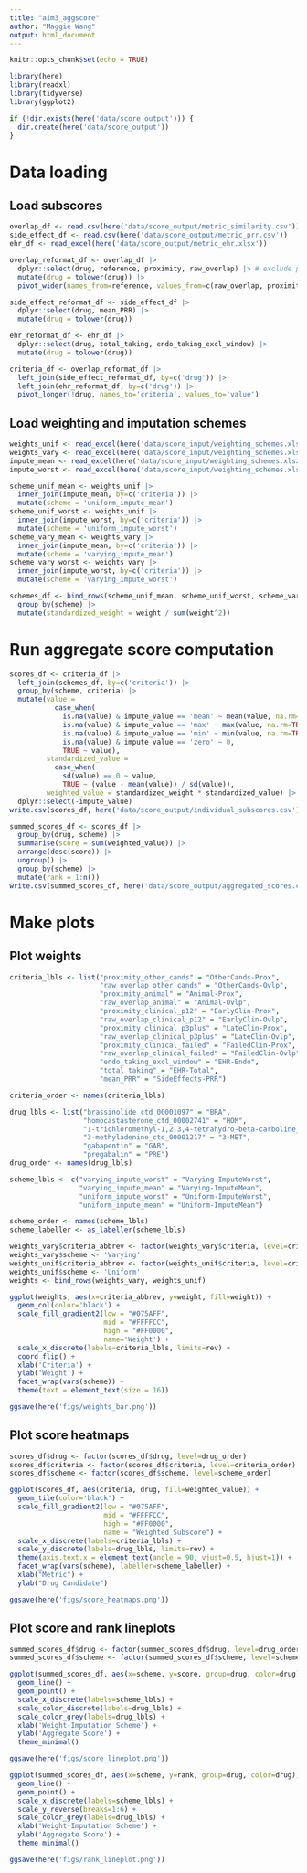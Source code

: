 ```yaml
---
title: "aim3_aggscore"
author: "Maggie Wang"
output: html_document
---
```


```r
knitr::opts_chunk$set(echo = TRUE)

library(here)
library(readxl)
library(tidyverse)
library(ggplot2)

if (!dir.exists(here('data/score_output'))) {
  dir.create(here('data/score_output'))
}
```

# Data loading
## Load subscores 
```r
overlap_df <- read.csv(here('data/score_output/metric_similarity.csv'))
side_effect_df <- read.csv(here('data/score_output/metric_prr.csv'))
ehr_df <- read_excel(here('data/score_output/metric_ehr.xlsx'))

overlap_reformat_df <- overlap_df |> 
  dplyr::select(drug, reference, proximity, raw_overlap) |> # exclude pval from evidence score for now
  mutate(drug = tolower(drug)) |>
  pivot_wider(names_from=reference, values_from=c(raw_overlap, proximity)) 

side_effect_reformat_df <- side_effect_df |>
  dplyr::select(drug, mean_PRR) |> 
  mutate(drug = tolower(drug)) 

ehr_reformat_df <- ehr_df |>
  dplyr::select(drug, total_taking, endo_taking_excl_window) |> 
  mutate(drug = tolower(drug))

criteria_df <- overlap_reformat_df |>
  left_join(side_effect_reformat_df, by=c('drug')) |>
  left_join(ehr_reformat_df, by=c('drug')) |>
  pivot_longer(!drug, names_to='criteria', values_to='value')
```

## Load weighting and imputation schemes
```r
weights_unif <- read_excel(here('data/score_input/weighting_schemes.xlsx'), sheet='Uniform_Weights')
weights_vary <- read_excel(here('data/score_input/weighting_schemes.xlsx'), sheet='Varying_Weights')
impute_mean <- read_excel(here('data/score_input/weighting_schemes.xlsx'), sheet='Mean_Impute')
impute_worst <- read_excel(here('data/score_input/weighting_schemes.xlsx'), sheet='Worst_Impute')

scheme_unif_mean <- weights_unif |> 
  inner_join(impute_mean, by=c('criteria')) |>
  mutate(scheme = 'uniform_impute_mean')
scheme_unif_worst <- weights_unif |>
  inner_join(impute_worst, by=c('criteria')) |>
  mutate(scheme = 'uniform_impute_worst')
scheme_vary_mean <- weights_vary |>
  inner_join(impute_mean, by=c('criteria')) |>
  mutate(scheme = 'varying_impute_mean')
scheme_vary_worst <- weights_vary |>
  inner_join(impute_worst, by=c('criteria')) |>
  mutate(scheme = 'varying_impute_worst')

schemes_df <- bind_rows(scheme_unif_mean, scheme_unif_worst, scheme_vary_mean, scheme_vary_worst) |>
  group_by(scheme) |>
  mutate(standardized_weight = weight / sum(weight^2))

```


# Run aggregate score computation 
```r
scores_df <- criteria_df |>
  left_join(schemes_df, by=c('criteria')) |>
  group_by(scheme, criteria) |>
  mutate(value = 
           case_when(
             is.na(value) & impute_value == 'mean' ~ mean(value, na.rm=TRUE),
             is.na(value) & impute_value == 'max' ~ max(value, na.rm=TRUE),
             is.na(value) & impute_value == 'min' ~ min(value, na.rm=TRUE),
             is.na(value) & impute_value == 'zero' ~ 0,
             TRUE ~ value),
         standardized_value = 
           case_when(
             sd(value) == 0 ~ value,
             TRUE ~ (value - mean(value)) / sd(value)),
         weighted_value = standardized_weight * standardized_value) |>
  dplyr::select(-impute_value)
write.csv(scores_df, here('data/score_output/individual_subscores.csv'))

summed_scores_df <- scores_df |>
  group_by(drug, scheme) |>
  summarise(score = sum(weighted_value)) |>
  arrange(desc(score)) |>
  ungroup() |>
  group_by(scheme) |>
  mutate(rank = 1:n()) 
write.csv(summed_scores_df, here('data/score_output/aggregated_scores.csv'))
```

# Make plots
## Plot weights
```r
criteria_lbls <- list("proximity_other_cands" = "OtherCands-Prox",
                      "raw_overlap_other_cands" = "OtherCands-Ovlp",
                      "proximity_animal" = "Animal-Prox",
                      "raw_overlap_animal" = "Animal-Ovlp",
                      "proximity_clinical_p12" = "EarlyClin-Prox",
                      "raw_overlap_clinical_p12" = "EarlyClin-Ovlp",
                      "proximity_clinical_p3plus" = "LateClin-Prox",
                      "raw_overlap_clinical_p3plus" = "LateClin-Ovlp",
                      "proximity_clinical_failed" = "FailedClin-Prox",
                      "raw_overlap_clinical_failed" = "FailedClin-Ovlp",
                      "endo_taking_excl_window" = "EHR-Endo",
                      "total_taking" = "EHR-Total",
                      "mean_PRR" = "SideEffects-PRR")

criteria_order <- names(criteria_lbls)

drug_lbls <- list("brassinolide_ctd_00001097" = "BRA",
                  "homocastasterone_ctd_00002741" = "HOM",
                  "1-trichloromethyl-1,2,3,4-tetrahydro-beta-carboline_ctd_00002689" = "1-TRI",
                  "3-methyladenine_ctd_00001217" = "3-MET",
                  "gabapentin" = "GAB",
                  "pregabalin" = "PRE")
drug_order <- names(drug_lbls)

scheme_lbls <- c("varying_impute_worst" = "Varying-ImputeWorst", 
                 "varying_impute_mean" = "Varying-ImputeMean", 
                 "uniform_impute_worst" = "Uniform-ImputeWorst", 
                 "uniform_impute_mean" = "Uniform-ImputeMean")

scheme_order <- names(scheme_lbls)
scheme_labeller <- as_labeller(scheme_lbls)
```

```r
weights_vary$criteria_abbrev <- factor(weights_vary$criteria, level=criteria_order)
weights_vary$scheme <- 'Varying'
weights_unif$criteria_abbrev <- factor(weights_unif$criteria, level=criteria_order)
weights_unif$scheme <- 'Uniform'
weights <- bind_rows(weights_vary, weights_unif)

ggplot(weights, aes(x=criteria_abbrev, y=weight, fill=weight)) + 
  geom_col(color='black') +
  scale_fill_gradient2(low = "#075AFF",
                       mid = "#FFFFCC",
                       high = "#FF0000",
                       name='Weight') + 
  scale_x_discrete(labels=criteria_lbls, limits=rev) +
  coord_flip() +
  xlab('Criteria') +
  ylab('Weight') +
  facet_wrap(vars(scheme)) +
  theme(text = element_text(size = 16))    

ggsave(here('figs/weights_bar.png'))

```
## Plot score heatmaps
```r
scores_df$drug <- factor(scores_df$drug, level=drug_order)
scores_df$criteria <- factor(scores_df$criteria, level=criteria_order)
scores_df$scheme <- factor(scores_df$scheme, level=scheme_order)

ggplot(scores_df, aes(criteria, drug, fill=weighted_value)) + 
  geom_tile(color='black') + 
  scale_fill_gradient2(low = "#075AFF",
                       mid = "#FFFFCC",
                       high = "#FF0000",
                       name = "Weighted Subscore") + 
  scale_x_discrete(labels=criteria_lbls) +
  scale_y_discrete(labels=drug_lbls, limits=rev) + 
  theme(axis.text.x = element_text(angle = 90, vjust=0.5, hjust=1)) +
  facet_wrap(vars(scheme), labeller=scheme_labeller) +
  xlab("Metric") + 
  ylab("Drug Candidate")

ggsave(here('figs/score_heatmaps.png'))

```
## Plot score and rank lineplots
```r
summed_scores_df$drug <- factor(summed_scores_df$drug, level=drug_order)
summed_scores_df$scheme <- factor(summed_scores_df$scheme, level=scheme_order)

ggplot(summed_scores_df, aes(x=scheme, y=score, group=drug, color=drug)) +
  geom_line() +
  geom_point() +
  scale_x_discrete(labels=scheme_lbls) +
  scale_color_discrete(labels=drug_lbls) + 
  scale_color_grey(labels=drug_lbls) +
  xlab('Weight-Imputation Scheme') + 
  ylab('Aggregate Score') +
  theme_minimal()

ggsave(here('figs/score_lineplot.png'))

ggplot(summed_scores_df, aes(x=scheme, y=rank, group=drug, color=drug)) +
  geom_line() +
  geom_point() +
  scale_x_discrete(labels=scheme_lbls) +
  scale_y_reverse(breaks=1:6) +
  scale_color_grey(labels=drug_lbls) + 
  xlab('Weight-Imputation Scheme') + 
  ylab('Aggregate Score') +
  theme_minimal() 

ggsave(here('figs/rank_lineplot.png'))

```


